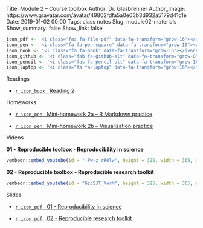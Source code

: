 Title: Module 2 – Course toolbox
Author: Dr. Glasbrenner
Author_Image: https://www.gravatar.com/avatar/49802fdfa5a0e63b3d932a5179d41c1e
Date: 2019-01-02 00:00
Tags: class notes
Slug: module02-materials
Show_summary: false
Show_link: false

```r
icon_pdf <- '<i class="fas fa-file-pdf" data-fa-transform="grow-16"></i>&nbsp;'
icon_pen <- '<i class="fa fa-pen-square" data-fa-transform="grow-16"></i>&nbsp;'
icon_book <- '<i class="fa fa-book" data-fa-transform="grow-16"></i>&nbsp;'
icon_github <- '<i class="fab fa-github-alt" data-fa-transform="grow-8"></i>&nbsp;'
icon_pencil <- '<i class="fas fa-pencil-alt" data-fa-transform="grow-16"></i>&nbsp;'
icon_laptop <- '<i class="fa fa-laptop" data-fa-transform="grow-16"></i>&nbsp;'
```

[Readings]{.h2}

::: {.no-bullets}
*   [`r icon_book` &nbsp; [Reading 2]{.card-downloads-format}][reading02]
:::

<div style="margin-bottom: 1em"></div>

[Homeworks]{.h2}

::: {.no-bullets}
*   [`r icon_pen` &nbsp; [Mini-homework 2a -- R Markdown practice]{.card-downloads-format}][mini-homework02a]

*   [`r icon_pen` &nbsp; [Mini-homework 2b -- Visualization practice]{.card-downloads-format}][mini-homework02b]
:::

<div style="margin-bottom: 1em"></div>

[Videos]{.h2}

::::: {.videos-container}
::: {.video-item}
**01 - Reproducible toolbox - Reproducibility in science**

```r
vembedr::embed_youtube(id = "-Pw-z_rROlw", height = 325, width = 365, allowfullscreen = TRUE, frameborder = 0)
```
:::

::: {.video-item}
**02 - Reproducible toolbox - Reproducible research toolkit**

```r
vembedr::embed_youtube(id = "GicSJT_VorM", height = 325, width = 365, allowfullscreen = TRUE, frameborder = 0)
```
:::
:::::

[Slides]{.h2}

::: {.no-bullets}
*   [`r icon_pdf` &nbsp; [01 - Reproducibility in science]{.card-downloads-format}][slides-01]

*   [`r icon_pdf` &nbsp; [02 - Reproducible research toolkit]{.card-downloads-format}][slides-02]
:::

[slides-01]:        https://drive.google.com/file/d/1pESwnL5jC7x6aGS1iU_fgsMpO8FjkZV5
[slides-02]:        https://drive.google.com/file/d/1T3OGay77MSGz4lG7iXL9ZblH85de4Ia7
[reading02]:        /assignments/reading02/
[mini-homework02a]: /assignments/minihw02a-rmarkdown-practice/
[mini-homework02b]: /assignments/minihw02b-visualization-practice/
